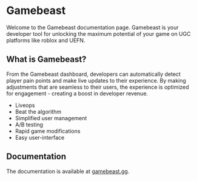# Gamebeast
 
Welcome to the Gamebeast documentation page. Gamebeast is your developer tool for unlocking the maximum potential of your game on UGC platforms like roblox and UEFN. 


## What is Gamebeast?

From the Gamebeast dashboard, developers can automatically detect player pain points and make live updates to their experience. By making adjustments that are seamless to their users, the experience is optimized for engagement - creating a boost in developer revenue.
* Liveops
* Beat the algorithm
* Simplified user management
* A/B testing
* Rapid game modifications
* Easy user-interface

## Documentation

The documentation is available at [gamebeast.gg](gambeast.gg).
